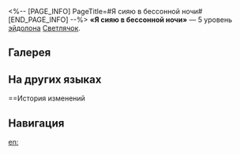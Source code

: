 <%-- [PAGE_INFO]
PageTitle=#Я сияю в бессонной ночи#
[END_PAGE_INFO] --%>
{{Эйдолон Инфобокс
|Название         = Я сияю в бессонной ночи
|Изображение      = Эйдолон Я сияю в бессонной ночи.png
|Персонаж         = Светлячок
|Уровень          = 5
|Длительность     = 
|Описание         = Уровень сверхспособности повышается на 2, максимальный уровень - 15. Уровень таланта повышается на 2, максимальный уровень - 15.
|Свойство1        = 
|Масштабирование1 = 
}}
'''«Я сияю в бессонной ночи»''' — 5 уровень [[эйдолон]]а [[Светлячок]].

==Галерея==
{{Галерея|position=left|captionalign=center
|Персонаж Светлячок Эйдолон 5.png|Осколок Эйдолона
}}

==На других языках==
{{На других языках
|en   = From Undreamt Night, I Thence Shine
|zhs  = 自无梦的长夜亮起
|zht  = 自無夢的長夜亮起
|ja   = {{Rubi|夢|ゆめ}}なき{{Rubi|長|なが}}い{{Rubi|夜|よる}}が
{{Rubi|明|あ}}ける
|ko   = 꿈 없는 긴밤에서 비추며
|es   = Me elevo brillante de la larga noche sin sueños
|fr   = Lueur dans la nuit sans rêve
|ru   = Я сияю в бессонной ночи
|th   = From Undreamt Night, I Thence Shine
|vi   = Sáng Lên Từ Đêm Không Mộng Mị
|de   = Entfacht aus traumloser Nacht
|id   = From Undreamt Night, I Thence Shine
|pt   = Das Noites Sem Sonhos, Eu Então Brilho
}}

==История изменений
{{История изменений|3.5}}

==Навигация==
{{Навык Навбокс|Светлячок}}

[[en:]]